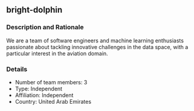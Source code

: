 ## bright-dolphin

### Description and Rationale
We are a team of software engineers and machine learning enthusiasts passionate about tackling innovative challenges in the data space, with a particular interest in the aviation domain.

### Details

* Number of team members: 3
* Type: Independent
* Affiliation: Independent
* Country: United Arab Emirates

